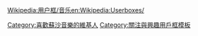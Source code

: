 {{Userbox
  |id=[[檔案:JohnPhilipSousa-Chickering.LOC.jpg|60px]]
  |id-c=blue
  |info=<span lang="zh-tw">這個用戶喜歡聽'''[[約翰·菲利普·蘇沙|-{zh-hans:约翰·菲利普·苏萨;zh-hant:約翰·菲利普·蘇沙;}-]]'''的作品。</span>
  |info-c=white
  |info-s=9
  |border-c=black
}}
<includeonly>[[Category:喜歡蘇沙音樂的維基人]]</includeonly>
<noinclude>{{Clear}}[[Wikipedia:用户框/音乐]][[Category:關注與興趣用戶框模板]][[en:Wikipedia:Userboxes/]]</noinclude>